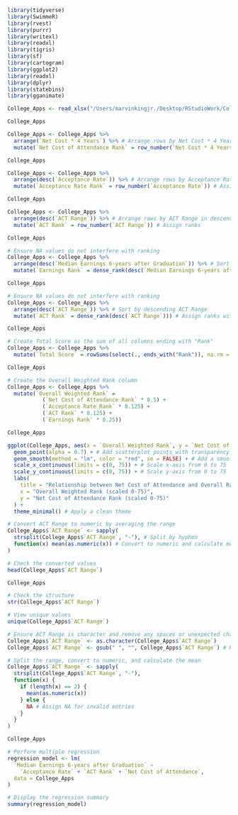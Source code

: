 ```r
library(tidyverse)
library(SwimmeR)
library(rvest)
library(purrr)
library(writexl)
library(readxl)
library(tigris)
library(sf)
library(cartogram)
library(ggplot2)
library(readxl)
library(dplyr)
library(statebins)
library(gganimate)

```

```r
College_Apps <- read_xlsx("/Users/marvinkingjr./Desktop/RStudioWork/College Apps.xlsx")
```


```r

College_Apps
```

```r
College_Apps <- College_Apps %>%
  arrange(`Net Cost * 4 Years`) %>% # Arrange rows by Net Cost * 4 Years in ascending order
  mutate(`Net Cost of Attendance Rank` = row_number(`Net Cost * 4 Years`)) # Assign ranks
```

```r
College_Apps
```

```r
College_Apps <- College_Apps %>%
  arrange(desc(`Acceptance Rate`)) %>% # Arrange rows by Acceptance Rate in descending order
  mutate(`Acceptance Rate Rank` = row_number(`Acceptance Rate`)) # Assign ranks
```

```r
College_Apps
```

```r
College_Apps <- College_Apps %>%
  arrange(desc(`ACT Range`)) %>% # Arrange rows by ACT Range in descending order
  mutate(`ACT Rank` = row_number(`ACT Range`)) # Assign ranks
```

```r
College_Apps
```

```r
# Ensure NA values do not interfere with ranking
College_Apps <- College_Apps %>%
  arrange(desc(`Median Earnings 6-years after Graduation`)) %>% # Sort by descending Median Earnings
  mutate(`Earnings Rank` = dense_rank(desc(`Median Earnings 6-years after Graduation`))) # Assign ranks with dense_rank

```

```r
College_Apps
```
```r
# Ensure NA values do not interfere with ranking
College_Apps <- College_Apps %>%
  arrange(desc(`ACT Range`)) %>% # Sort by descending ACT Range
  mutate(`ACT Rank` = dense_rank(desc(`ACT Range`))) # Assign ranks with dense_rank

```

```r
College_Apps
```
```r
# Create Total Score as the sum of all columns ending with "Rank"
College_Apps <- College_Apps %>%
  mutate(`Total Score` = rowSums(select(., ends_with("Rank")), na.rm = TRUE))

```

```r
College_Apps
```
```r
# Create the Overall Weighted Rank column
College_Apps <- College_Apps %>%
  mutate(`Overall Weighted Rank` = 
           (`Net Cost of Attendance Rank` * 0.5) +
           (`Acceptance Rate Rank` * 0.125) +
           (`ACT Rank` * 0.125) +
           (`Earnings Rank` * 0.25))

```


```r
College_Apps
```
```r
ggplot(College_Apps, aes(x = `Overall Weighted Rank`, y = `Net Cost of Attendance Rank`)) +
  geom_point(alpha = 0.7) + # Add scatterplot points with transparency
  geom_smooth(method = "lm", color = "red", se = FALSE) + # Add a smoothed regression line
  scale_x_continuous(limits = c(0, 75)) + # Scale x-axis from 0 to 75
  scale_y_continuous(limits = c(0, 75)) + # Scale y-axis from 0 to 75
  labs(
    title = "Relationship between Net Cost of Attendance and Overall Rank",
    x = "Overall Weighted Rank (scaled 0-75)",
    y = "Net Cost of Attendance Rank (scaled 0-75)"
  ) +
  theme_minimal() # Apply a clean theme

```

```r

# Convert ACT Range to numeric by averaging the range
College_Apps$`ACT Range` <- sapply(
  strsplit(College_Apps$`ACT Range`, "-"), # Split by hyphen
  function(x) mean(as.numeric(x)) # Convert to numeric and calculate mean
)

# Check the converted values
head(College_Apps$`ACT Range`)


```



```r
College_Apps
```
```r
# Check the structure
str(College_Apps$`ACT Range`)

# View unique values
unique(College_Apps$`ACT Range`)

```

```r
# Ensure ACT Range is character and remove any spaces or unexpected characters
College_Apps$`ACT Range` <- as.character(College_Apps$`ACT Range`)
College_Apps$`ACT Range` <- gsub(" ", "", College_Apps$`ACT Range`) # Remove spaces

```

```r
# Split the range, convert to numeric, and calculate the mean
College_Apps$`ACT Range` <- sapply(
  strsplit(College_Apps$`ACT Range`, "-"), 
  function(x) {
    if (length(x) == 2) {
      mean(as.numeric(x))
    } else {
      NA # Assign NA for invalid entries
    }
  }
)

```

```r
College_Apps
```
```r
# Perform multiple regression
regression_model <- lm(
  `Median Earnings 6-years after Graduation` ~ 
    `Acceptance Rate` + `ACT Rank` + `Net Cost of Attendance`,
  data = College_Apps
)

# Display the regression summary
summary(regression_model)

```

